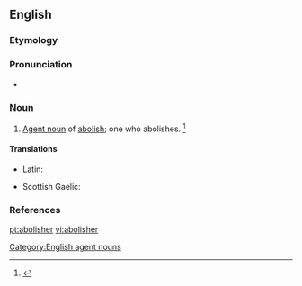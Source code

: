 ==English==

===Etymology===
{{suffix|abolish|er}}

===Pronunciation===
* {{a|US}} {{IPA|/əˈbɑl.ɪʃ.ɚ/|/əˈbɑl.əʃ.ɚ/}}

===Noun===
{{en-noun}}

# [[agent noun|Agent noun]] of [[abolish]]; one who abolishes. {{defdate|First attested from the mid 17<sup>th</sup> century.}}<ref name=SOED>{{reference-book | last =| first = | authorlink =  | coauthors =  | editor =Brown, Lesley  | others =  | title = The Shorter Oxford English Dictionary | origdate =  | origyear = 1933| origmonth =  | url =  | format =  | accessdate =  | accessyear =  | accessmonth =  | edition = 5th | date =  | year =2003| month =  | publisher =Oxford University Press  | location =Oxford, UK | language =  | id =  | doi = | isbn =978-0-19-860575-7 | lccn = | ol = | pages =6| chapter =  | chapterurl =  | quote =}}</ref>

====Translations====
{{trans-top|one who abolishes}}
* Latin: {{t-|la|abolitor|m}}
{{trans-mid}}
* Scottish Gaelic: {{t-|gd|mì-laghachair}}
{{trans-bottom}}

===References===
<references/>

[[Category:English agent nouns]]

[[pt:abolisher]]
[[vi:abolisher]]